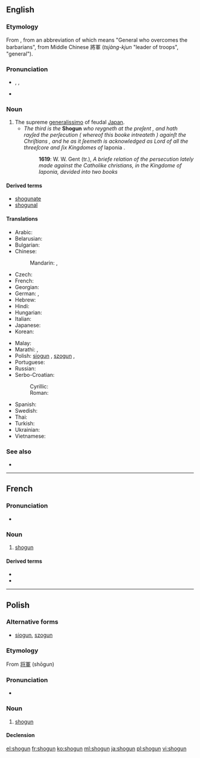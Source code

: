 {{also|shōgun}}
==English==
{{wikipedia}}

===Etymology===
From {{etyl|ja|en}} {{term|lang=ja|sc=Jpan|将軍|tr=shōgun}}, from an abbreviation of {{term|lang=ja|sc=Jpan|征夷大将軍|tr=Seii Taishogun}} which means  "General who overcomes the barbarians", from Middle Chinese 將軍 (''tsjàng-kjun'' "leader of troops", "general").

===Pronunciation===
* {{enPR|shō'gŭn}}, {{IPA|/ˈʃəʊɡʌn/}}, {{X-SAMPA|/"S@UgVn/}}
* {{rhymes|əʊɡən}}

===Noun===
{{en-noun}}

# The supreme [[generalissimo]] of feudal [[Japan]].
#* ''The third is the'' '''Shogun''' ''who reygneth at the preſent , and hath rayſed the perſecution ( whereof this booke intreateth ) againſt the Chriſtians , and he as it ſeemeth is acknowledged as Lord of all the threeſcore and ſix Kingdomes of'' Iaponia .
#*: '''1619''': W. W. Gent (tr.), ''A briefe relation of the persecution lately made against the Catholike christians, in the Kingdome of Iaponia, devided into two books''

====Derived terms====
* [[shogunate]]
* [[shogunal]]

====Translations====
{{trans-top|shogun}}
* Arabic: {{t|ar|شوغون|tr=shūghūn}}
* Belarusian: {{t|be|сёгун|m|tr=sjóhun}}
* Bulgarian: {{t|bg|шогун|m|tr=šogun}}
* Chinese:
*: Mandarin: {{t+|cmn|將軍|sc=Hani}}, {{t|cmn|将军|tr=jiāngjūn|sc=Hani}}
* Czech: {{t|cs|šógun|m}}
* French: {{t+|fr|shogun|m}}
* Georgian: {{t|ka|სიოგუნი|sc=Geor}}
* German: {{t|de|Shōgun|m}}, {{t|de|Shogun|m}}
* Hebrew: {{t|he|שוגון}}
* Hindi: {{t|hi|शोगुन}}
* Hungarian: {{t|hu|sógun}}
* Italian: {{t|it|shōgun|m}}
* Japanese: {{t+|ja|将軍|tr=しょうぐん, shōgun}}
* Korean: {{t|ko|쇼군|sc=Hang}}
{{trans-mid}}
* Malay: {{t|ms|syogun}}
* Marathi: {{t|mr|शोगुन|m|tr=śoguna|sc=Deva}}, {{t|mr|शोउगुन|m|tr=śouguna|sc=Deva}}
* Polish: [[siogun]] {{g|m}}, [[szogun]] {{g|m}}, {{t+|pl|shogun|m}}
* Portuguese: {{t|pt|xogum|m}}
* Russian: {{t+|ru|сёгун|m|tr=sjógun, sjogún}}
* Serbo-Croatian:
*: Cyrillic: {{t|sh|шогун|m|sc=Cyrl}}
*: Roman: {{t|sh|šogun|m}}
* Spanish: {{t|es|shōgun|m}}
* Swedish: {{t|sv|shogun}}
* Thai: {{t|th|โชกุน}}
* Turkish: {{t|tr|şogun}}
* Ukrainian: {{t|uk|сьоґун|m|tr=s'ógun, s'ogún}}
* Vietnamese: {{t|vi|shōgun}}
{{trans-bottom}}

===See also===
* {{pedia}}

----

==French==
{{wikipedia|lang=fr}}

===Pronunciation===
* {{IPA|/ʃɔɡun/|lang=fr}}

===Noun===
{{fr-noun|m}}

# [[#English|shogun]]

====Derived terms====
* {{l|fr|shogunal}}
* {{l|fr|shogunat}}

----

==Polish==

===Alternative forms===
* [[siogun]], [[szogun]]

===Etymology===
From {{etyl|ja|pl}} [[将軍]] (shōgun)

===Pronunciation===
* {{IPA|/ˈɕɔɡun̪/|lang=pl}}

===Noun===
{{pl-noun|m}}

# [[#English|shogun]]

====Declension====
{{pl-decl-noun
|shogun|shoguni/shogunowie
|shoguna|shogunów
|shogunowi|shogunom
|shoguna|shoguni/shogunowie
|shogunem|shogunami
|shogunie|shogunach
|shogunie|shoguni/shogunowie
}}

[[el:shogun]]
[[fr:shogun]]
[[ko:shogun]]
[[ml:shogun]]
[[ja:shogun]]
[[pl:shogun]]
[[vi:shogun]]